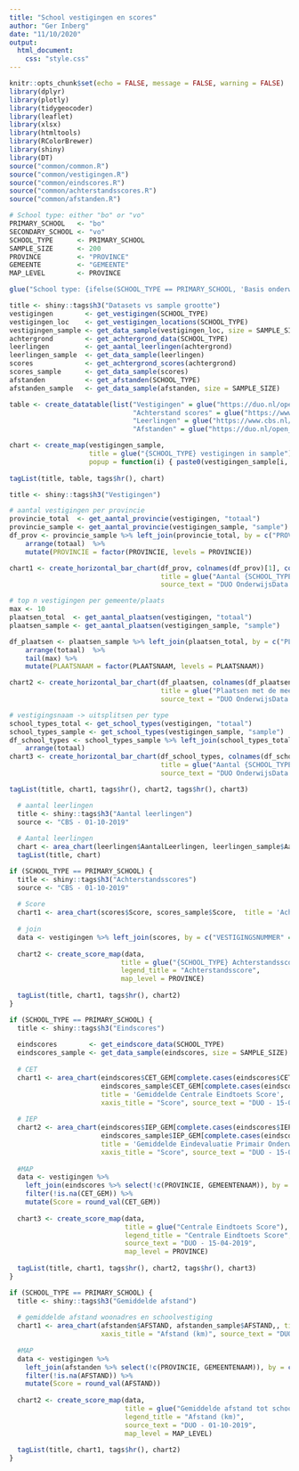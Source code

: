 ```yaml
---
title: "School vestigingen en scores"
author: "Ger Inberg"
date: "11/10/2020"
output: 
  html_document:
    css: "style.css"
---
```


```r
knitr::opts_chunk$set(echo = FALSE, message = FALSE, warning = FALSE)
library(dplyr)
library(plotly)
library(tidygeocoder)
library(leaflet)
library(xlsx)
library(htmltools)
library(RColorBrewer)
library(shiny)
library(DT)
source("common/common.R")
source("common/vestigingen.R")
source("common/eindscores.R")
source("common/achterstandsscores.R")
source("common/afstanden.R")

# School type: either "bo" or "vo"
PRIMARY_SCHOOL   <- "bo"
SECONDARY_SCHOOL <- "vo"
SCHOOL_TYPE      <- PRIMARY_SCHOOL
SAMPLE_SIZE      <- 200
PROVINCE         <- "PROVINCE"
GEMEENTE         <- "GEMEENTE"
MAP_LEVEL        <- PROVINCE
```

```r
glue("School type: {ifelse(SCHOOL_TYPE == PRIMARY_SCHOOL, 'Basis onderwijs', 'Voortgezet onderwijs')}")
```

```r
title <- shiny::tags$h3("Datasets vs sample grootte")
vestigingen        <- get_vestigingen(SCHOOL_TYPE)
vestigingen_loc    <- get_vestigingen_locations(SCHOOL_TYPE)
vestigingen_sample <- get_data_sample(vestigingen_loc, size = SAMPLE_SIZE)
achtergrond        <- get_achtergrond_data(SCHOOL_TYPE)
leerlingen         <- get_aantal_leerlingen(achtergrond)
leerlingen_sample  <- get_data_sample(leerlingen)
scores             <- get_achtergrond_scores(achtergrond)
scores_sample      <- get_data_sample(scores)
afstanden          <- get_afstanden(SCHOOL_TYPE)
afstanden_sample   <- get_data_sample(afstanden, size = SAMPLE_SIZE)

table <- create_datatable(list("Vestigingen" = glue("https://duo.nl/open_onderwijsdata/images/03-alle-vestigingen-bo.csv;{nrow(vestigingen)}"),
                               "Achterstand scores" = glue("https://www.cbs.nl/-/media/_excel/2020/06/achterstandsscores-scholen-2019.xlsx;{nrow(scores)}"),
                               "Leerlingen" = glue("https://www.cbs.nl/-/media/_excel/2020/06/achterstandsscores-scholen-2019.xlsx;{nrow(leerlingen)}"),
                               "Afstanden" = glue("https://duo.nl/open_onderwijsdata/images/05-gemiddelde-afstand-tussen-woonadres-leerling-en-schoolvestiging-2019-2020.csv;{nrow(afstanden)}")))

chart <- create_map(vestigingen_sample,
                    title = glue("{SCHOOL_TYPE} vestigingen in sample"),
                    popup = function(i) { paste0(vestigingen_sample[i, "VESTIGINGSNAAM"])})
 
tagList(title, table, tags$hr(), chart)
```

```r
title <- shiny::tags$h3("Vestigingen")

# aantal vestigingen per provincie
provincie_total  <- get_aantal_provincie(vestigingen, "totaal")
provincie_sample <- get_aantal_provincie(vestigingen_sample, "sample")
df_prov <- provincie_sample %>% left_join(provincie_total, by = c("PROVINCIE" = "PROVINCIE")) %>%
    arrange(totaal)  %>%
    mutate(PROVINCIE = factor(PROVINCIE, levels = PROVINCIE))

chart1 <- create_horizontal_bar_chart(df_prov, colnames(df_prov)[1], colnames(df_prov)[2:3], 
                                      title = glue("Aantal {SCHOOL_TYPE} scholen per provincie"), 
                                      source_text = "DUO OnderwijsData - 3-11-2020")

# top n vestigingen per gemeente/plaats
max <- 10
plaatsen_total  <- get_aantal_plaatsen(vestigingen, "totaal")
plaatsen_sample <- get_aantal_plaatsen(vestigingen_sample, "sample")

df_plaatsen <- plaatsen_sample %>% left_join(plaatsen_total, by = c("PLAATSNAAM" = "PLAATSNAAM")) %>%
    arrange(totaal)  %>%
    tail(max) %>%
    mutate(PLAATSNAAM = factor(PLAATSNAAM, levels = PLAATSNAAM))

chart2 <- create_horizontal_bar_chart(df_plaatsen, colnames(df_plaatsen)[1], colnames(df_plaatsen)[2:3], 
                                      title = glue("Plaatsen met de meeste {SCHOOL_TYPE} scholen"), 
                                      source_text = "DUO OnderwijsData - 3-11-2020")

# vestigingsnaam -> uitsplitsen per type
school_types_total <- get_school_types(vestigingen, "totaal")
school_types_sample <- get_school_types(vestigingen_sample, "sample")
df_school_types <- school_types_sample %>% left_join(school_types_total, by = c("type" = "type")) %>%
    arrange(totaal)
chart3 <- create_horizontal_bar_chart(df_school_types, colnames(df_school_types)[1], colnames(df_school_types)[2:3], 
                                      title = glue("Aantal {SCHOOL_TYPE} scholen per type"), 
                                      source_text = "DUO OnderwijsData - 3-11-2020")

tagList(title, chart1, tags$hr(), chart2, tags$hr(), chart3)
```

```r
  # aantal leerlingen
  title <- shiny::tags$h3("Aantal leerlingen")
  source <- "CBS - 01-10-2019"
  
  # Aantal leerlingen
  chart <- area_chart(leerlingen$AantalLeerlingen, leerlingen_sample$AantalLeerlingen, title = 'Aantal Leerlingen', xaxis_title = "Aantal",  source_text = source)
  tagList(title, chart)
```


```r
if (SCHOOL_TYPE == PRIMARY_SCHOOL) {
  title <- shiny::tags$h3("Achterstandsscores")
  source <- "CBS - 01-10-2019"
  
  # Score
  chart1 <- area_chart(scores$Score, scores_sample$Score,  title = 'Achterstands Scores', xaxis_title = "Score",  source_text = source)
  
  # join
  data <- vestigingen %>% left_join(scores, by = c("VESTIGINGSNUMMER" = "VestigingsNummer"))
  
  chart2 <- create_score_map(data, 
                            title = glue("{SCHOOL_TYPE} Achterstandsscore per Provincie"),
                            legend_title = "Achterstandsscore",
                            map_level = PROVINCE)
  
  tagList(title, chart1, tags$hr(), chart2)
}
```


```r
if (SCHOOL_TYPE == PRIMARY_SCHOOL) { 
  title <- shiny::tags$h3("Eindscores")
  
  eindscores        <- get_eindscore_data(SCHOOL_TYPE)
  eindscores_sample <- get_data_sample(eindscores, size = SAMPLE_SIZE)
  
  # CET
  chart1 <- area_chart(eindscores$CET_GEM[complete.cases(eindscores$CET_GEM)], 
                       eindscores_sample$CET_GEM[complete.cases(eindscores_sample$CET_GEM)],
                       title = 'Gemiddelde Centrale Eindtoets Score', 
                       xaxis_title = "Score", source_text = "DUO - 15-04-2019")
  
  # IEP
  chart2 <- area_chart(eindscores$IEP_GEM[complete.cases(eindscores$IEP_GEM)], 
                       eindscores_sample$IEP_GEM[complete.cases(eindscores_sample$IEP_GEM)],
                       title = 'Gemiddelde Eindevaluatie Primair Onderwijs Score', 
                       xaxis_title = "Score", source_text = "DUO - 15-04-2019")
  
  #MAP
  data <- vestigingen %>% 
    left_join(eindscores %>% select(!c(PROVINCIE, GEMEENTENAAM)), by = c("VESTIGINGSNUMMER" = "VESTIGINGSNUMMER")) %>%
    filter(!is.na(CET_GEM)) %>%
    mutate(Score = round_val(CET_GEM))
  
  chart3 <- create_score_map(data, 
                             title = glue("Centrale Eindtoets Score"),
                             legend_title = "Centrale Eindtoets Score",
                             source_text = "DUO - 15-04-2019",
                             map_level = PROVINCE)
  
  tagList(title, chart1, tags$hr(), chart2, tags$hr(), chart3)
}
```

```r
if (SCHOOL_TYPE == PRIMARY_SCHOOL) {
  title <- shiny::tags$h3("Gemiddelde afstand")
  
  # gemiddelde afstand woonadres en schoolvestiging
  chart1 <- area_chart(afstanden$AFSTAND, afstanden_sample$AFSTAND,, title = 'Gemiddelde afstand woonadres en schoolvestiging', 
                       xaxis_title = "Afstand (km)", source_text = "DUO - 01-10-2019")
  
  #MAP
  data <- vestigingen %>% 
    left_join(afstanden %>% select(!c(PROVINCIE, GEMEENTENAAM)), by = c("VESTIGINGSNUMMER" = "VESTIGINGSNUMMER")) %>%
    filter(!is.na(AFSTAND)) %>%
    mutate(Score = round_val(AFSTAND))
  
  chart2 <- create_score_map(data, 
                             title = glue("Gemiddelde afstand tot school"),
                             legend_title = "Afstand (km)",
                             source_text = "DUO - 01-10-2019",
                             map_level = MAP_LEVEL)
  
  tagList(title, chart1, tags$hr(), chart2)
}
```
